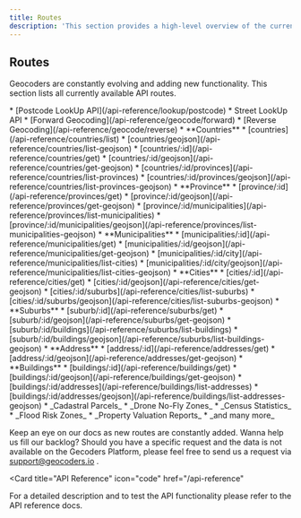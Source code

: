 ```yaml
---
title: Routes
description: 'This section provides a high-level overview of the currently available routes.'
---
```


## Routes
Geocoders are constantly evolving and adding new functionality. This section lists all currently available API routes.

<Tabs>
  <Tab title="Postcode">
    * [Postcode LookUp API](/api-reference/lookup/postcode)
    * Street LookUp API
  </Tab>
  <Tab title="Geocoding">
    * [Forward Geocoding](/api-reference/geocode/forward)
    * [Reverse Geocoding](/api-reference/geocode/reverse)
  </Tab>
  <Tab title="Boundaries">
    * **Countries**
      * [countries](/api-reference/countries/list)
      * [countries/geojson](/api-reference/countries/list-geojson)
      * [countries/:id](/api-reference/countries/get)
      * [countries/:id/geojson](/api-reference/countries/get-geojson)
      * [countries/:id/provinces](/api-reference/countries/list-provinces)
      * [countries/:id/provinces/geojson](/api-reference/countries/list-provinces-geojson)
    * **Province**
      * [province/:id](/api-reference/provinces/get)
      * [province/:id/geojson](/api-reference/provinces/get-geojson)
      * [province/:id/municipalities](/api-reference/provinces/list-municipalities)
      * [province/:id/municipalities/geojson](/api-reference/provinces/list-municipalities-geojson)
    * **Municipalities**
      * [municipalities/:id](/api-reference/municipalities/get)
      * [municipalities/:id/geojson](/api-reference/municipalities/get-geojson)
      * [municipalities/:id/city](/api-reference/municipalities/list-cities)
      * [municipalities/:id/city/geojson](/api-reference/municipalities/list-cities-geojson)
    * **Cities**
      * [cities/:id](/api-reference/cities/get)
      * [cities/:id/geojson](/api-reference/cities/get-geojson)
      * [cities/:id/suburbs](/api-reference/cities/list-suburbs)
      * [cities/:id/suburbs/geojson](/api-reference/cities/list-suburbs-geojson)
    * **Suburbs**
      * [suburb/:id](/api-reference/suburbs/get)
      * [suburb/:id/geojson](/api-reference/suburbs/get-geojson)
      * [suburb/:id/buildings](/api-reference/suburbs/list-buildings)
      * [suburb/:id/buildings/geojson](/api-reference/suburbs/list-buildings-geojson)
    * **Address**
      * [address/:id](/api-reference/addresses/get)
      * [address/:id/geojson](/api-reference/addresses/get-geojson)
  </Tab>
  <Tab title="Cadastral">
  * **Buildings**
    * [buildings/:id](/api-reference/buildings/get)
    * [buildings/:id/geojson](/api-reference/buildings/get-geojson)
    * [buildings/:id/addresses](/api-reference/buildings/list-addresses)
    * [buildings/:id/addresses/geojson](/api-reference/buildings/list-addresses-geojson)
  </Tab>
  <Tab title="coming soon...">
    * _Cadastral Parcels_
    * _Drone No-Fly Zones_
    * _Census Statistics_
    * _Flood Risk Zones_
    * _Property Valuation Reports_
    * _and many more_
  </Tab>
</Tabs>


Keep an eye on our docs as new routes are constantly added.
Wanna help us fill our backlog? Should you have a specific request and the data
is not available on the Gecoders Platform, please feel free to send us a request via
[support@geocoders.io](support@geocoders.io) <Icon icon="envelope" size={18} />.

<Card
  title="API Reference"
  icon="code"
  href="/api-reference"
>
  For a detailed description and to test the API functionality please refer to the API reference docs.
</Card>
